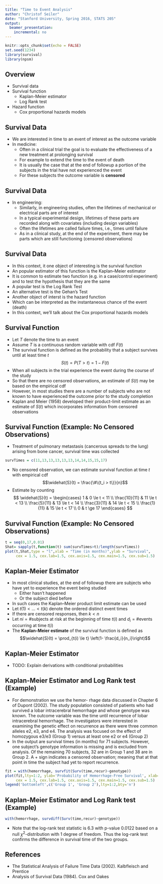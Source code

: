 ```yaml
---
title: "Time to Event Analysis"
author: "Christof Seiler"
date: "Stanford University, Spring 2016, STATS 205"
output:
  beamer_presentation:
    incremental: no
---
```


```r
knitr::opts_chunk$set(echo = FALSE)
set.seed(1234)
library(survival)
library(npsm)
```

## Overview

* Survival data
* Survival function
    * Kaplan-Meier estimator
    * Log Rank test
* Hazard function
    * Cox proportional hazards models

## Survival Data

* We are interested in time to an event of interest as the outcome variable
* In medicine:
    * Often in a clinical trial the goal is to evaluate the effectiveness of a new treatment at prolonging survival
    * For example to extend the time to the event of death
    * It is usually the case that at the end of followup a portion of the subjects in the trial have not experienced the event
    * For these subjects the outcome variable is **censored**

## Survival Data

* In engineering:
    * Similarly, in engineering studies, often the lifetimes of mechanical or electrical parts are of interest
    * In a typical experimental design, lifetimes of these parts are recorded along with covariates (including design variables)
    *   Often the lifetimes are called failure times, i.e., times until failure
    * As in a clinical study, at the end of the experiment, there may be parts which are still functioning (censored observations)
    
## Survival Data

* In this context, it one object of interesting is the survival function
* An popular estimator of this function is the Kaplan–Meier estimator
* It is common to estimate two function (e.g. in a case/control experiment) and to test the hypothesis that they are the same
* A popular test is the Log Rank Test
* An alternative test is the Gehan's Test
* Another object of interst is the hazard function
* Which can be interpreted as the instantaneous chance of the event (death)
* In this context, we'll talk about the Cox proportional hazards models

## Survival Function

* Let $T$ denote the time to an event
* Assume $T$ is a continuous random variable with cdf $F(t)$
* The survival function is defined as the probability that a subject survives until at least time $t$
$$S(t) = P(T > t) = 1 - F(t)$$
* When all subjects in the trial experience the event during the course of the study
* So that there are no censored observations, an estimate of $S(t)$ may be based on the empirical cdf
* However, in most studies there are a number of subjects who are not known to have experienced the outcome prior to the study completion
* Kaplan and Meier (1958) developed their product-limit estimate as an estimate of $S(t)$ which incorporates information from censored observations

## Survival Function (Example: No Censored Observations)

* Treatment of pulmonary metastasis (cancerous spreads to the lung) arising from bone cancer, survival time was collected
```r
survTimes = c(11,13,13,13,13,13,14,14,15,15,17)
```
* No censored observation, we can estimate survival function at time *t* with empirical cdf
$$\widehat{S}(t) = \frac{\#\{t_i > t\}}{n}$$
* Estimate by counting
$$
\widehat{S}(t) = 
\begin{cases}
1 & 0 \le t < 11 \\
\frac{10}{11} & 11 \le t < 13 \\
\frac{5}{11} & 13 \le t < 14 \\
\frac{3}{11} & 14 \le t < 15 \\
\frac{1}{11} & 15 \le t < 17 \\
0 & t \ge 17
\end{cases}
$$

## Survival Function (Example: No Censored Observations)

```r
t = seq(0,17,0.01)
Shat= sapply(t,function(t) sum(survTimes>t)/length(survTimes))
plot(t,Shat,type = "l",xlab = "Time (in months)",ylab = "Survival",
     cex = 1.5, cex.lab=1.5, cex.axis=1.5, cex.main=1.5, cex.sub=1.5)
```

## Kaplan-Meier Estimator

* In most clinical studies, at the end of followup there are subjects who have yet to experience the event being studied
    * Either hasn't happened
    * Or the subject died before
* In such cases the Kaplan–Meier product limit estimate can be used
* Let $t(1) < \dots < t(k)$ denote the ordered distinct event times
* If there are censored responses, then $k < n$
* Let $ni = \#\text{subjects}$ at risk at the beginning of time $t(i)$ and $d_i = \#\text{events}$ occurring at time $t(i)$
* The **Kaplan-Meier estimate** of the survival function is defined as
$$\widehat{S}(t) = \prod_{t(i) \le t} \left(1- \frac{d_i}{n_i}\right)$$

## Kaplan-Meier Estimator

* TODO: Explain derivations with conditional probabilities

## Kaplan-Meier Estimator and Log Rank test (Example)

* For demonstration we use the hemor- rhage data discussed in Chapter 6 of Dupont (2002). The study population consisted of patients who had survived a lobar intracerebral hemorrhage and whose genotype was known. The outcome variable was the time until recurrence of lobar intracerebral hemorrhage. The investigators were interested in examining the genetic effect on recurrence as there were three common alleles e2, e3, and e4. The analysis was focused on the effect of homozygous e3/e3 (Group 1) versus at least one e2 or e4 (Group 2)
* In the output are survival times (in months) for 71 subjects. However, one subject’s genotype information is missing and is excluded from analysis. Of the remaining 70 subjects, 32 are in Group 1 and 38 are in Group 2. A + sign indicates a censored observation; meaning that at that point in time the subject had yet to report recurrence.

```r
fit = with(hemorrhage, survfit(Surv(time,recur)~genotype))
plot(fit,lty=1:2, ylab='Probability of Hemorrhage-Free Survival', xlab='Time (in Months)',
     cex = 1.5, cex.lab=1.5, cex.axis=1.5, cex.main=1.5, cex.sub=1.5)
legend('bottomleft',c('Group 1', 'Group 2'),lty=1:2,bty='n')
```

## Kaplan-Meier Estimator and Log Rank test (Example)

```r
with(hemorrhage, survdiff(Surv(time,recur)~genotype))
```

* Note that the log-rank test statistic is 6.3 with p-value 0.0122 based on a null $\chi^2$-distribution with 1 degree of freedom. Thus the log-rank test confirms the difference in survival time of the two groups.

## References

* The Statistical Analysis of Failure Time Data (2002). Kalbfleisch and Prentice
* Analysis of Survival Data (1984). Cox and Oakes
